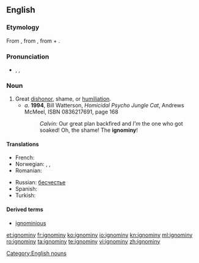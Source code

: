 ==English==

===Etymology===
From {{etyl|fr}} {{term|ignominie|lang=fr}}, from {{etyl|la}} {{term|ignominia|lang=la}}, from  {{term|ig-||not|lang=la}} + {{term|nomen||name|lang=la}}.

===Pronunciation===
* {{enPR|ĭg'nə-mĭn'ē}}, {{IPA|/ˈɪɡnəmɪni/}}, {{SAMPA|/"Ign@mIni/}}

===Noun===
{{en-noun|ignominies}}

# Great [[dishonor]], shame, or [[humiliation]].
#* ''a.'' '''1994''', Bill Watterson, ''Homicidal Psycho Jungle Cat'', Andrews McMeel, ISBN 0836217691, page 168
#*: ''Calvin:'' Our great plan backfired and ''I'm''<!--italic and bold--> the one who got soaked! Oh, the shame! The '''ignominy'''!<!--original in majuscules-->

====Translations====
{{trans-top|Great dishonor, shame, or humiliation}}
* French: {{t|fr|ignominie|f}}
* Norwegian: {{t|no|skjensel|m}},  {{t|no|vanære|m}},  {{t-|no|skam|m}}
* Romanian: {{t|ro|ignominie|f}}
{{trans-mid}}
* Russian: [[бесчестье]] {{n}}
* Spanish: {{t|es|ignominia}}
* Turkish: {{t|tr|rezalet}}
{{trans-bottom}}

====Derived terms====
* [[ignominious]]

[[Category:English nouns]]

[[et:ignominy]]
[[fr:ignominy]]
[[ko:ignominy]]
[[io:ignominy]]
[[kn:ignominy]]
[[ml:ignominy]]
[[ro:ignominy]]
[[ta:ignominy]]
[[te:ignominy]]
[[vi:ignominy]]
[[zh:ignominy]]
